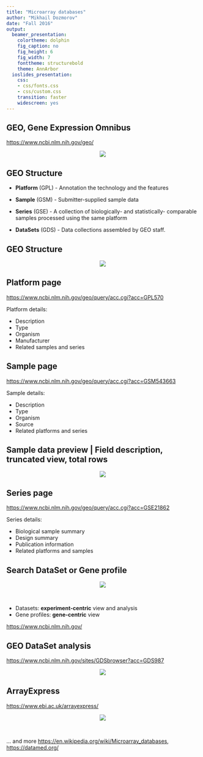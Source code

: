 ```yaml
---
title: "Microarray databases"
author: "Mikhail Dozmorov"
date: "Fall 2016"
output:
  beamer_presentation:
    colortheme: dolphin
    fig_caption: no
    fig_height: 6
    fig_width: 7
    fonttheme: structurebold
    theme: AnnArbor
  ioslides_presentation:
    css:
    - css/fonts.css
    - css/custom.css
    transition: faster
    widescreen: yes
---
```


## GEO, Gene Expression Omnibus

<https://www.ncbi.nlm.nih.gov/geo/>

<center>
![](img/GEO.png)
</center>

## GEO Structure

- **Platform** (GPL) - Annotation the technology and the features

- **Sample** (GSM) - Submitter-supplied sample data

- **Series** (GSE) - A collection of biologically- and statistically- comparable samples processed using the same platform

- **DataSets** (GDS) - Data collections assembled by GEO staff.

## GEO Structure

<center>
![](img/GEO2.png)
</center>

## Platform page

<https://www.ncbi.nlm.nih.gov/geo/query/acc.cgi?acc=GPL570>

Platform details:

- Description
- Type
- Organism
- Manufacturer
- Related samples and series

## Sample page

<https://www.ncbi.nlm.nih.gov/geo/query/acc.cgi?acc=GSM543663>

Sample details:

- Description
- Type
- Organism
- Source
- Related platforms and series

## Sample data preview | Field description, truncated view, total rows

<center>
![](img/GEO3.png)
</center>

## Series page

<https://www.ncbi.nlm.nih.gov/geo/query/acc.cgi?acc=GSE21862>

Series details:

- Biological sample summary
- Design summary
- Publication information
- Related platforms and samples

## Search DataSet or Gene profile

<center>
![](img/GEO4.png)
</center>

&nbsp;

- Datasets: **experiment-centric** view and analysis
- Gene profiles: **gene-centric** view

<https://www.ncbi.nlm.nih.gov/>

## GEO DataSet analysis

<https://www.ncbi.nlm.nih.gov/sites/GDSbrowser?acc=GDS987>

<center>
![](img/GEO5.png)
</center>

## ArrayExpress

<https://www.ebi.ac.uk/arrayexpress/>

<center>
![](img/ArrayExpress.png)
</center>

&nbsp;

... and more <https://en.wikipedia.org/wiki/Microarray_databases>, <https://datamed.org/>


